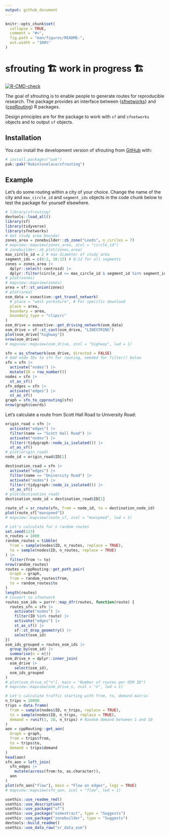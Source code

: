 ```yaml
---
output: github_document
---
```


<!-- README.md is generated from README.Rmd. Please edit that file -->

```r
knitr::opts_chunk$set(
  collapse = TRUE,
  comment = "#>",
  fig.path = "man/figures/README-",
  out.width = "100%"
)
```

# sfrouting 🏗️ work in progress 🏗️

<!-- badges: start -->
[![R-CMD-check](https://github.com/Robinlovelace/sfrouting/actions/workflows/R-CMD-check.yaml/badge.svg)](https://github.com/Robinlovelace/sfrouting/actions/workflows/R-CMD-check.yaml)
<!-- badges: end -->

The goal of sfrouting is to enable people to generate routes for reproducible research.
The package provides an interface between {[sfnetworks](https://luukvdmeer.github.io/sfnetworks/)} and {[cppRouting](https://cran.r-project.org/package=cppRouting)} R packages.

Design principles are for the package to work with `sf` and `sfnetworks` objects and to output `sf` objects.

## Installation

You can install the development version of sfrouting from [GitHub](https://github.com/) with:

``` r
# install.packages("pak")
pak::pak("Robinlovelace/sfrouting")
```

## Example

Let's do some routing within a city of your choice.
Change the name of the city and `max_circle_id` and `segment_ids` objects in the code chunk below to test the package for yourself elsewhere.

```r
# library(sfrouting)
devtools::load_all()
library(sf)
library(tidyverse)
library(sfnetworks)
# Get study area boundar
zones_area = zonebuilder::zb_zone("Leeds", n_circles = 7)
# mapview::mapview(zones_area, zcol = "circle_id")
# zonebuilder::zb_plot(zones_area)
max_circle_id = 2 # max diameter of study area
segment_ids = c(0:2, 10:12) # 0:12 for all segments
zones = zones_area |> 
  dplyr::select(-centroid) |> 
  dplyr::filter(circle_id <= max_circle_id & segment_id %in% segment_ids)
# plot(zones)
# mapview::mapview(zones)
area = sf::st_union(zones)
# plot(area)
osm_data = osmactive::get_travel_network(
  # place = "west yorkshire", # For specific download
  place = area,
  boundary = area,
  boundary_type = "clipsrc"
)
osm_drive = osmactive::get_driving_network(osm_data)
osm_drive = sf::st_cast(osm_drive, "LINESTRING")
plot(osm_drive["highway"])
nrow(osm_drive)
# mapview::mapview(osm_drive, zcol = "highway", lwd = 1)
```

```r
sfn = as_sfnetwork(osm_drive, directed = FALSE)
# Add node IDs to sfn for routing, needed for filter() below
sfn = sfn |>
  activate("nodes") |>
  mutate(ID = row_number())
nodes = sfn |> 
  st_as_sf()
sfn_edges = sfn |> 
  activate("edges") |>
  st_as_sf()
graph = sfn_to_cpprouting(sfn)
nrow(graph$coords)
```

Let's calculate a route from Scott Hall Road to University Road:

```r
origin_road = sfn |> 
  activate("edges") |>
  filter(name == "Scott Hall Road") |>
  activate("nodes") |>
  filter(!tidygraph::node_is_isolated()) |>
  st_as_sf()
# plot(origin_road)
node_id = origin_road$ID[1]

destination_road = sfn |> 
  activate("edges") |>
  filter(name == "University Road") |>
  activate("nodes") |>
  filter(!tidygraph::node_is_isolated()) |>
  st_as_sf()
# plot(destination_road)
destination_node_id = destination_road$ID[1]

route_sf = sr_route(sfn, from = node_id, to = destination_node_id)
plot(route_sf["maxspeed"])
# mapview::mapview(route_sf, zcol = "maxspeed", lwd = 1)
```

```r
# Let's calculate for n random routes
set.seed(123)
n_routes = 1000
random_routes = tibble(
  from = sample(nodes$ID, n_routes, replace = TRUE),
  to = sample(nodes$ID, n_routes, replace = TRUE)
) |>
  filter(from != to)
nrow(random_routes)
routes = cppRouting::get_path_pair(
  Graph = graph,
  from = random_routes$from,
  to = random_routes$to
)
length(routes)
# Convert to sfnetwork
routes_osm_ids = purrr::map_dfr(routes, function(route) {
  routes_sfn = sfn |>
    activate("nodes") |>
    filter(ID %in% route) |>
    activate("edges") |>
    st_as_sf() |>
    sf::st_drop_geometry() |>
    select(osm_id)
})
osm_ids_grouped = routes_osm_ids |>
  group_by(osm_id) |>
  summarise(n = n())
osm_drive_n = dplyr::inner_join(
  osm_drive |>
    select(osm_id),
  osm_ids_grouped
)
# plot(osm_drive_n["n"], main = "Number of routes per OSM ID")
# mapview::mapview(osm_drive_n, zcol = "n", lwd = 1)
```

```r
# Let's calculate traffic starting with from, to, demand matrix
n_trips = 10000
trips = data.frame(
  from = sample(nodes$ID, n_trips, replace = TRUE),
  to = sample(nodes$ID, n_trips, replace = TRUE),
  demand = runif(1, 10, n_trips) # Random demand between 1 and 10
)
aon = cppRouting::get_aon(
  Graph = graph,
  from = trips$from,
  to = trips$to,
  demand = trips$demand
)
head(aon)
sfn_aon = left_join(
  sfn_edges |>
    mutate(across(from:to, as.character)),
  aon
)
plot(sfn_aon["flow"], main = "Flow on edges", logz = TRUE)
# mapview::mapview(sfn_aon, zcol = "flow", lwd = 1)
```

```r
usethis::use_readme_rmd()
usethis::use_description()
usethis::use_package("sf")
usethis::use_package("osmextract", type = "Suggests")
usethis::use_package("zonebuilder", type = "Suggests")
devtools::build_readme()
usethis::use_data_raw("sr_data_osm")
```